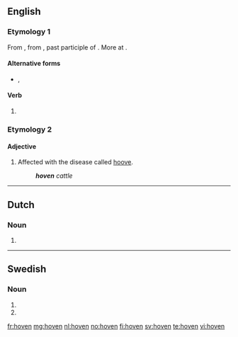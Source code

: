 ==English==

===Etymology 1===
From {{etyl|enm|en}} {{term|hoven|lang=enm}}, from {{etyl|ang|en}} {{term/t|ang|ġehafen}}, past participle of {{term|hebban||to lift|lang=ang}}. More at {{l|en|heave}}.

====Alternative forms====
* {{l|en|hove}}, {{l|en|heaved}}

====Verb====
{{en-verb form}}

# {{form of|Alternative past participle|heave|lang=en}}

===Etymology 2===

====Adjective====
{{en-adj|-}}

# Affected with the disease called [[hoove]].
#: '''''hoven''' cattle''

----

==Dutch==

===Noun===
{{head|nl}}
# {{nl-noun-form|pl=1|hof}}

----

==Swedish==

===Noun===
{{head|sv|noun form}}

# {{sv-noun-form-def|hov}}<!-- hoof -->
# {{sv-noun-form-def-pl|hov}}<!-- court -->

[[fr:hoven]]
[[mg:hoven]]
[[nl:hoven]]
[[no:hoven]]
[[fi:hoven]]
[[sv:hoven]]
[[te:hoven]]
[[vi:hoven]]